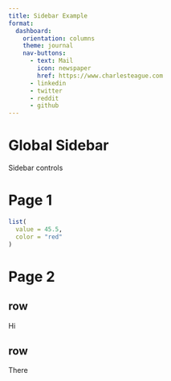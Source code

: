 ```yaml
---
title: Sidebar Example
format: 
  dashboard:
    orientation: columns
    theme: journal
    nav-buttons:
      - text: Mail
        icon: newspaper
        href: https://www.charlesteague.com
      - linkedin
      - twitter
      - reddit
      - github
---
```


Global Sidebar {.sidebar}
==================================

Sidebar controls


Page 1
==================================

```r
list(
  value = 45.5,
  color = "red"
)
```


Page 2 {orientation="rows"}
==================================

## row

Hi

## row

There



